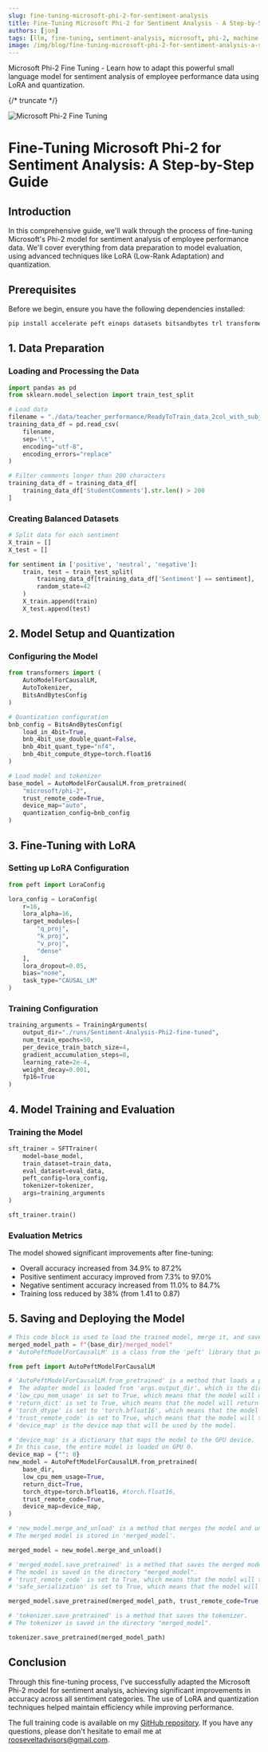 ```yaml
---
slug: fine-tuning-microsoft-phi-2-for-sentiment-analysis
title: Fine-Tuning Microsoft Phi-2 for Sentiment Analysis - A Step-by-Step Guide
authors: [jon]
tags: [llm, fine-tuning, sentiment-analysis, microsoft, phi-2, machine-learning, nlp]
image: /img/blog/fine-tuning-microsoft-phi-2-for-sentiment-analysis-a-step-by-step-guide/header.jpg
---
```


Microsoft Phi-2 Fine Tuning - Learn how to adapt this powerful small language model for sentiment analysis of employee performance data using LoRA and quantization.

{/* truncate */}

![Microsoft Phi-2 Fine Tuning](/img/blog/fine-tuning-microsoft-phi-2-for-sentiment-analysis-a-step-by-step-guide/header.jpg)

# Fine-Tuning Microsoft Phi-2 for Sentiment Analysis: A Step-by-Step Guide

## Introduction

In this comprehensive guide, we'll walk through the process of fine-tuning Microsoft's Phi-2 model for sentiment analysis of employee performance data. We'll cover everything from data preparation to model evaluation, using advanced techniques like LoRA (Low-Rank Adaptation) and quantization.

## Prerequisites

Before we begin, ensure you have the following dependencies installed:

```python
pip install accelerate peft einops datasets bitsandbytes trl transformers datasets
```

## 1. Data Preparation

### Loading and Processing the Data

```python
import pandas as pd
from sklearn.model_selection import train_test_split

# Load data
filename = "./data/teacher_performance/ReadyToTrain_data_2col_with_subjectivity_final.tsv"
training_data_df = pd.read_csv(
    filename,
    sep='\t',
    encoding="utf-8",
    encoding_errors="replace"
)

# Filter comments longer than 200 characters
training_data_df = training_data_df[
    training_data_df['StudentComments'].str.len() > 200
]
```

### Creating Balanced Datasets

```python
# Split data for each sentiment
X_train = []
X_test = []

for sentiment in ['positive', 'neutral', 'negative']:
    train, test = train_test_split(
        training_data_df[training_data_df['Sentiment'] == sentiment],
        random_state=42
    )
    X_train.append(train)
    X_test.append(test)
```

## 2. Model Setup and Quantization

### Configuring the Model

```python
from transformers import (
    AutoModelForCausalLM,
    AutoTokenizer,
    BitsAndBytesConfig
)

# Quantization configuration
bnb_config = BitsAndBytesConfig(
    load_in_4bit=True,
    bnb_4bit_use_double_quant=False,
    bnb_4bit_quant_type="nf4",
    bnb_4bit_compute_dtype=torch.float16
)

# Load model and tokenizer
base_model = AutoModelForCausalLM.from_pretrained(
    "microsoft/phi-2",
    trust_remote_code=True,
    device_map="auto",
    quantization_config=bnb_config
)
```

## 3. Fine-Tuning with LoRA

### Setting up LoRA Configuration

```python
from peft import LoraConfig

lora_config = LoraConfig(
    r=16,
    lora_alpha=16,
    target_modules=[
        "q_proj",
        "k_proj",
        "v_proj",
        "dense"
    ],
    lora_dropout=0.05,
    bias="none",
    task_type="CAUSAL_LM"
)
```

### Training Configuration

```python
training_arguments = TrainingArguments(
    output_dir="./runs/Sentiment-Analysis-Phi2-fine-tuned",
    num_train_epochs=50,
    per_device_train_batch_size=4,
    gradient_accumulation_steps=8,
    learning_rate=2e-4,
    weight_decay=0.001,
    fp16=True
)
```

## 4. Model Training and Evaluation

### Training the Model

```python
sft_trainer = SFTTrainer(
    model=base_model,
    train_dataset=train_data,
    eval_dataset=eval_data,
    peft_config=lora_config,
    tokenizer=tokenizer,
    args=training_arguments
)

sft_trainer.train()
```

### Evaluation Metrics

The model showed significant improvements after fine-tuning:

- Overall accuracy increased from 34.9% to 87.2%
- Positive sentiment accuracy improved from 7.3% to 97.0%
- Negative sentiment accuracy increased from 11.0% to 84.7%
- Training loss reduced by 38% (from 1.41 to 0.87)

## 5. Saving and Deploying the Model

```python
# This code block is used to load the trained model, merge it, and save the merged model.
merged_model_path = f"{base_dir}/merged_model"
# 'AutoPeftModelForCausalLM' is a class from the 'peft' library that provides a causal language model with PEFT (Performance Efficient Fine-Tuning) support.

from peft import AutoPeftModelForCausalLM

# 'AutoPeftModelForCausalLM.from_pretrained' is a method that loads a pre-trained model (adapter model) and its base model.
#  The adapter model is loaded from 'args.output_dir', which is the directory where the trained model was saved.
# 'low_cpu_mem_usage' is set to True, which means that the model will use less CPU memory.
# 'return_dict' is set to True, which means that the model will return a 'ModelOutput' (a named tuple) instead of a plain tuple.
# 'torch_dtype' is set to 'torch.bfloat16', which means that the model will use bfloat16 precision for its computations.
# 'trust_remote_code' is set to True, which means that the model will trust and execute remote code.
# 'device_map' is the device map that will be used by the model.

# 'device_map' is a dictionary that maps the model to the GPU device.
# In this case, the entire model is loaded on GPU 0.
device_map = {"": 0}
new_model = AutoPeftModelForCausalLM.from_pretrained(
    base_dir,
    low_cpu_mem_usage=True,
    return_dict=True,
    torch_dtype=torch.bfloat16, #torch.float16,
    trust_remote_code=True,
    device_map=device_map,
)

# 'new_model.merge_and_unload' is a method that merges the model and unloads it from memory.
# The merged model is stored in 'merged_model'.

merged_model = new_model.merge_and_unload()

# 'merged_model.save_pretrained' is a method that saves the merged model.
# The model is saved in the directory "merged_model".
# 'trust_remote_code' is set to True, which means that the model will trust and execute remote code.
# 'safe_serialization' is set to True, which means that the model will use safe serialization.

merged_model.save_pretrained(merged_model_path, trust_remote_code=True, safe_serialization=True)

# 'tokenizer.save_pretrained' is a method that saves the tokenizer.
# The tokenizer is saved in the directory "merged_model".

tokenizer.save_pretrained(merged_model_path)
```

## Conclusion

Through this fine-tuning process, I've successfully adapted the Microsoft Phi-2 model for sentiment analysis, achieving significant improvements in accuracy across all sentiment categories. The use of LoRA and quantization techniques helped maintain efficiency while improving performance.

The full training code is available on my [GitHub repository](https://github.com/RooseveltAdvisors/jr_playground/blob/main/Phi2%20Fine%20Tuning%20for%20Sentiment%20Analysis.ipynb). If you have any questions, please don't hesitate to email me at rooseveltadvisors@gmail.com. 